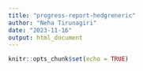 ```yaml
---
title: "progress-report-hedgreneric"
author: "Neha Tirunagiri"
date: "2023-11-16"
output: html_document
---
```


```r
knitr::opts_chunk$set(echo = TRUE)
```
